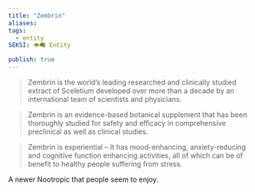 ```yaml
---
title: "Zembrin"
aliases: 
tags:
  - entity
SEKSI: 👁️‍🗨️ Entity

publish: true
---
```



> Zembrin is the world’s leading researched and clinically studied extract of Sceletium developed over more than a decade by an international team of scientists and physicians.

> Zembrin is an evidence-based botanical supplement that has been thoroughly studied for safety and efficacy in comprehensive preclinical as well as clinical studies.

> Zembrin is experiential – It has mood-enhancing, anxiety-reducing and cognitive function enhancing activities, all of which can be of benefit to healthy people suffering from stress.


A newer Nootropic that people seem to enjoy.
